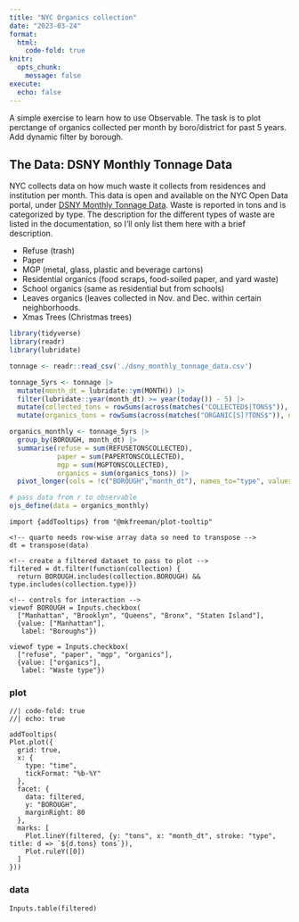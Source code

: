 ```yaml
---
title: "NYC Organics collection"
date: "2023-03-24"
format:
  html:
    code-fold: true
knitr:
  opts_chunk:
    message: false
execute:
  echo: false
---
```

A simple exercise to learn how to use Observable.
The task is to plot perctange of organics collected per month by boro/district for past 5 years. Add dynamic filter by borough.

## The Data: DSNY Monthly Tonnage Data

NYC collects data on how much waste it collects from residences and institution per month. This data is open and available on the NYC Open Data portal, under [DSNY Monthly Tonnage Data](https://data.cityofnewyork.us/City-Government/DSNY-Monthly-Tonnage-Data/ebb7-mvp5). Waste is reported in tons and is categorized by type. The description for the different types of waste are listed in the documentation, so I'll only list them here with a brief description.

- Refuse (trash)
- Paper
- MGP (metal, glass, plastic and beverage cartons)
- Residential organics (food scraps, food-soiled paper, and yard waste)
- School organics (same as residential but from schools)
- Leaves organics (leaves collected in Nov. and Dec. within certain neighborhoods.
- Xmas Trees (Christmas trees)



```r
library(tidyverse)
library(readr)
library(lubridate)
```

<!-- 0. Import -->
```r
tonnage <- readr::read_csv('./dsny_monthly_tonnage_data.csv')
```

<!-- 1. Clean -->
```r
tonnage_5yrs <- tonnage |>
  mutate(month_dt = lubridate::ym(MONTH)) |>
  filter(lubridate::year(month_dt) >= year(today()) - 5) |>
  mutate(collected_tons = rowSums(across(matches("COLLECTED$|TONS$")), na.rm = TRUE))|>
  mutate(organics_tons = rowSums(across(matches("ORGANIC[S]?TONS$")), na.rm = TRUE))
```

```r
organics_monthly <- tonnage_5yrs |>
  group_by(BOROUGH, month_dt) |>
  summarise(refuse = sum(REFUSETONSCOLLECTED),
            paper = sum(PAPERTONSCOLLECTED),
            mgp = sum(MGPTONSCOLLECTED),
            organics = sum(organics_tons)) |>
  pivot_longer(cols = !c("BOROUGH","month_dt"), names_to="type", values_to = "tons") 
```

<!-- 2. Visualize  -->
```r
# pass data from r to observable
ojs_define(data = organics_monthly)
```
```ojs
import {addTooltips} from "@mkfreeman/plot-tooltip"
```
```ojs
<!-- quarto needs row-wise array data so need to transpose -->
dt = transpose(data)
```

```ojs
<!-- create a filtered dataset to pass to plot -->
filtered = dt.filter(function(collection) {
  return BOROUGH.includes(collection.BOROUGH) && type.includes(collection.type)})
```

```ojs
<!-- controls for interaction -->
viewof BOROUGH = Inputs.checkbox(
  ["Manhattan", "Brooklyn", "Queens", "Bronx", "Staten Island"],
  {value: ["Manhattan"],
   label: "Boroughs"})
   
viewof type = Inputs.checkbox(
  ["refuse", "paper", "mgp", "organics"],
  {value: ["organics"],
   label: "Waste type"})
```

::: {.panel-tabset}
### plot
```ojs
//| code-fold: true
//| echo: true

addTooltips(
Plot.plot({
  grid: true,
  x: {
    type: "time",
    tickFormat: "%b-%Y"
  },
  facet: {
    data: filtered,
    y: "BOROUGH",
    marginRight: 80
  },
  marks: [
    Plot.lineY(filtered, {y: "tons", x: "month_dt", stroke: "type", title: d => `${d.tons} tons`}),
    Plot.ruleY([0])
  ]
}))
```
### data
```ojs
Inputs.table(filtered)
```
:::
